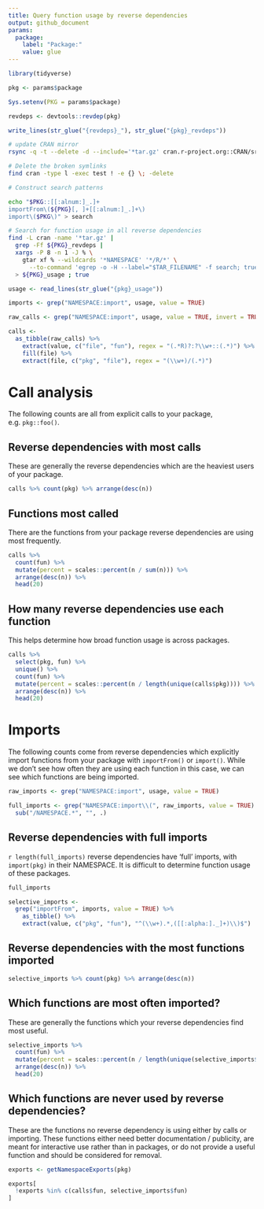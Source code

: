 ```yaml
---
title: Query function usage by reverse dependencies
output: github_document
params:
  package:
    label: "Package:"
    value: glue
---
```


```r
library(tidyverse)
```

```r
pkg <- params$package

Sys.setenv(PKG = params$package)

revdeps <- devtools::revdep(pkg)

write_lines(str_glue("{revdeps}_"), str_glue("{pkg}_revdeps"))
```

```bash
# update CRAN mirror
rsync -q -t --delete -d --include='*tar.gz' cran.r-project.org::CRAN/src/contrib/ cran

# Delete the broken symlinks
find cran -type l -exec test ! -e {} \; -delete

# Construct search patterns

echo "$PKG::[[:alnum:]_.]+
importFrom\(${PKG}[, ]+[[:alnum:]_.]+\)
import\($PKG\)" > search

# Search for function usage in all reverse dependencies
find -L cran -name '*tar.gz' |
  grep -Ff ${PKG}_revdeps |
  xargs -P 8 -n 1 -J % \
    gtar xf % --wildcards '*NAMESPACE' '*/R/*' \
      --to-command 'egrep -o -H --label="$TAR_FILENAME" -f search; true' \
  > ${PKG}_usage ; true
```

```r
usage <- read_lines(str_glue("{pkg}_usage"))

imports <- grep("NAMESPACE:import", usage, value = TRUE)

raw_calls <- grep("NAMESPACE:import", usage, value = TRUE, invert = TRUE)

calls <-
  as_tibble(raw_calls) %>%
    extract(value, c("file", "fun"), regex = "(.*R)?:?\\w+::(.*)") %>%
    fill(file) %>%
    extract(file, c("pkg", "file"), regex = "(\\w+)/(.*)")
```

# Call analysis

The following counts are all from explicit calls to your package, e.g. `pkg::foo()`.

## Reverse dependencies with most calls
These are generally the reverse dependencies which are the heaviest users of your package.

```r
calls %>% count(pkg) %>% arrange(desc(n))
```

## Functions most called

There are the functions from your package reverse dependencies are using most frequently.

```r
calls %>% 
  count(fun) %>% 
  mutate(percent = scales::percent(n / sum(n))) %>%
  arrange(desc(n)) %>% 
  head(20)
```

## How many reverse dependencies use each function
This helps determine how broad function usage is across packages.
```r
calls %>%
  select(pkg, fun) %>%
  unique() %>%
  count(fun) %>%
  mutate(percent = scales::percent(n / length(unique(calls$pkg)))) %>%
  arrange(desc(n)) %>%
  head(20)
```

# Imports

The following counts come from reverse dependencies which explicitly import functions from your package with `importFrom()` or `import()`.  While we don't see how often they are using each function in this case, we can see which functions are being imported.

```r
raw_imports <- grep("NAMESPACE:import", usage, value = TRUE)

full_imports <- grep("NAMESPACE:import\\(", raw_imports, value = TRUE) %>%
  sub("/NAMESPACE.*", "", .)
```

## Reverse dependencies with full imports

`r length(full_imports)` reverse dependencies have 'full' imports, with `import(pkg)` in their NAMESPACE. It is difficult to determine function usage of these packages.

```r
full_imports
```

```r
selective_imports <-
  grep("importFrom", imports, value = TRUE) %>%
    as_tibble() %>%
    extract(value, c("pkg", "fun"), "^(\\w+).*,([[:alpha:]._]+)\\)$")
```

## Reverse dependencies with the most functions imported
```r
selective_imports %>% count(pkg) %>% arrange(desc(n))
```

## Which functions are most often imported?

These are generally the functions which your reverse dependencies find most useful.

```r
selective_imports %>%
  count(fun) %>%
  mutate(percent = scales::percent(n / length(unique(selective_imports$pkg)))) %>%
  arrange(desc(n)) %>%
  head(20)
```

## Which functions are never used by reverse dependencies?

These are the functions no reverse dependency is using either by calls or importing. These functions either need better documentation / publicity, are meant for interactive use rather than in packages, or do not provide a useful function and should be considered for removal.

```r
exports <- getNamespaceExports(pkg)

exports[
  !exports %in% c(calls$fun, selective_imports$fun)
]
```
